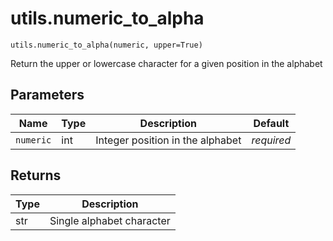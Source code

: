 # utils.numeric_to_alpha { #operetta_compose.utils.numeric_to_alpha }

`utils.numeric_to_alpha(numeric, upper=True)`

Return the upper or lowercase character for a given position in the alphabet

## Parameters

| Name      | Type   | Description                      | Default    |
|-----------|--------|----------------------------------|------------|
| `numeric` | int    | Integer position in the alphabet | _required_ |

## Returns

| Type   | Description               |
|--------|---------------------------|
| str    | Single alphabet character |